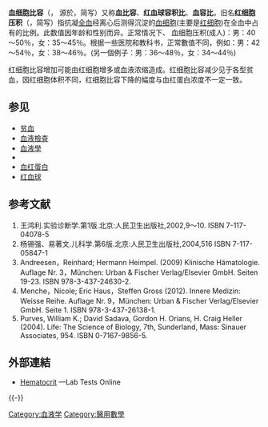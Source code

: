 {{Medical}}
{{Infobox diagnostic |
  Name        = 血细胞比容
 |
  Image       = Illu blood components.svg |
  Caption     = 血液的組成 |
  ICD10       = |
  ICD9        = |
  MeshID      = D006400 |
  MedlinePlus = 003646 |
  OtherCodes  = |
}}

'''血细胞比容'''（{{lang-de|Hämatokrit}}，{{lang-en|hematocrit}} 源於{{lang-el|αιματοκρίτης}}，简写{{lang|en| HCT / Ht}}）又称'''血比容'''、'''红血球容积比'''、'''血容比'''，旧名'''红细胞压积'''（{{lang|en|packed cell volume}}，简写{{lang|en|PCV}}）指抗凝[[全血|全血]]经离心后测得沉淀的[[血细胞|血细胞]](主要是[[红细胞|红细胞]])在全血中占有的比例。此数值因年龄和性别而异。正常情况下、 血细胞压积(成人)：男：40～50％，女：35～45％。根据一些医院和教科书，正常數值不同，例如：男：42～54％，女：38～46％。(另一個例子：男：36～48％，女：34～44％)

红细胞比容增加可能由红细胞增多或血液浓缩造成。红细胞比容减少见于各型贫血，因红细胞体积不同，红细胞比容下降的幅度与血红蛋白浓度不一定一致。

== 参见 ==
* [[贫血|贫血]]
* [[血液檢査|血液檢査]]
* [[血液學|血液學]]
* {{link-en|血液回輸技術|blood doping}}
* [[血红蛋白|血红蛋白]]
* [[红血球|红血球]]

== 参考文献 ==
{{refbegin}}
# 王鸿利.实验诊断学.第1版.北京:人民卫生出版社,2002,9～10. ISBN 7-117-04078-5
# 杨锡强、易著文.儿科学.第6版.北京:人民卫生出版社,2004,516 ISBN 7-117-05847-1
# Andreesen，Reinhard; Hermann Heimpel. (2009) Klinische Hämatologie. Auflage Nr. 3，München: Urban & Fischer Verlag/Elsevier GmbH. Seiten 19-23. ISBN 978-3-437-24630-2.
# Menche，Nicole; Eric Haus，Steffen Gross (2012). Innere Medizin: Weisse Reihe. Auflage Nr. 9，München: Urban & Fischer Verlag/Elsevier GmbH. Seite 1. ISBN 978-3-437-26138-1.
# Purves, William K.; David Sadava, Gordon H. Orians, H. Craig Heller (2004). Life: The Science of Biology, 7th, Sunderland, Mass: Sinauer Associates, 954. ISBN 0-7167-9856-5.
{{refend}}

==外部連結==
* [http://labtestsonline.org/understanding/analytes/hematocrit/tab/test Hematocrit] {{Wayback|url=http://labtestsonline.org/understanding/analytes/hematocrit/tab/test |date=20170806045931 }}—Lab Tests Online
{{-}}
{{血液检验项目}}
{{Myeloid blood tests}}

[[Category:血液学|Category:血液学]]
[[Category:醫用數學|Category:醫用數學]]